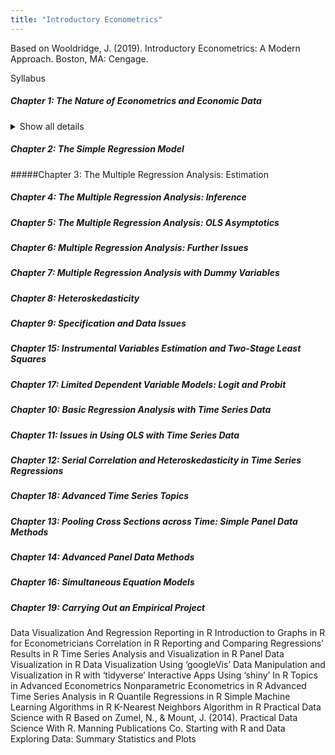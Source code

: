 ---
title: "Introductory Econometrics"
---

<style>
p.comment {
background-color: #e8e8e8;
padding: 10px;
border: 0px solid black;
margin-left: 25px;
border-radius: 5px;
}
</style>

Based on Wooldridge, J. (2019). Introductory Econometrics: A Modern Approach. Boston, MA: Cengage.

Syllabus

##### Chapter 1: The Nature of Econometrics and Economic Data
<details>
<summary><a>Show all details</a></summary>

<p>
Econometrics is the use of statistical methods to analyze economic data. It is concerned with the systemic study of economic phenomena, estimating economic relationships, confronting economic theory by testing hypotheses, and forecasting the behavior of economic variables using observed data.

Empirical economics provides a numerous examples of attempts to estimate economic relationships. For example, an analyst from both the government and the private sector are interested in estimating the demand/supply of various products; a private firms are interested in estimating the effects on advertising on sales and profits and so on. Many macro economists try to measure the effectiveness of various government policies. Once variables have been identified and effects measures, we may use the estimated relationships to predict future values. For example, firms try to forecast sales, profits, cost of production, and inventory requirements. Utility companies need to predict the energy demand. Many financial economists try to forecast stock market indices and prices of specific stocks. By the end of the semester, you will know what data you need to answer questions like these and what econometric methods you should use to evaluate these questions.

While most biology, physics and other natural sciences use experimental data, econometricians typically do not have experimental data but must rely on observational (also called non-experimental, retrospective) data. In controlled experimental environment, all other variables are held constant and some one experiment can be run many times. The issue with observational data is that while we observe a lot of changes in the variable of interest, we have all other circumstances changing as well (as we do not have controlled environment). We also are not able to observe many key variables.

Common application of econometric techniques are forecasting of macroeconomic variables such as the interest rates, inflation rates, GDP, trade balance, debt and so on. Many economists and econometricians work on other less publicly visible issues such as, for example, effect of schooling on student performance.

Empirical analysis uses data to test a theory or estimate a relationship. Researcher should take the following steps:

1. A careful formulation of the question of interest.
2. Formulation of the economic model which describes some relationship.
3. Formulation of econometric model.
4. Collection of data.
5. Estimation of the models, testing of the hypotheses of interest using data.
6. Using the models for prediction and policy purposes.

A model is a simplified representation of a real-world process. Many scientists argue in favor of simplicity because simple models are easier to understand, communicate ans evaluate empirically. However, others criticize the oversimplification of the models and use of unrealistic assumptions. Friedman argued that assumptions should be sufficiently good to study the question at hand (we do not want to assume so much that the result can only be such that we expect).

Econometric models directly specify the relationship between the independent variables (regressors, covariates, predicting variables) on the right hand side and the dependent variable (regressand) on the left hand side. We choose the econometric model taking into account economic theory and data. In practice, in our model we include all variables that we think are relevant for our purpose. Too often, very important variables are not precisely observed or observed at all. The rest of the variables that we do not see as relevant, appear in the disturbance term (we will discuss what this is more in the next class).

Econometric analysis requires data. This data comes in a variety of types. Each type of data requires a specific type of econometric methods to be used. Inappropriate econometric methods for the data may lead to misleading results. There are several kinds of economic data sets:

- Cross section data
- Time series data
- Pooled cross section data
- Panel data (also known as longitudinal data)

Cross sectional data set consists of sample individuals, households, firms, cities, states, countries or other units taken at a given point in time. An important feature of cross sectional data is that we assume it is obtained by random sampling from the underlying population. However, sometimes the random sample assumption is violated if individuals refuse to participate or inappropriate survey method captures only a specific group of the population.

Time series data set consists of observations on variables over time. For example, stock price movement, changes in money supply, consumer price index, GDP, crime rate, automobile sales figures. Time series observations are typically serially correlated, that is they are not independent across time. This requires use of slightly more advanced econometric techniques. Researcher must also pay attention to data frequency at which data is collected. Data may be collected hourly, daily, weekly, monthly, quarterly, yearly and so on. Time series data typically includes trends and seasonality. <<Think of ice-cream production and sales throughout the year.>> Time series data requires slightly more complex tools because of highly persistent nature of this kind of data.

Pooled cross section is a data set that combines two or more-cross section in one data set. Cross sections must be drawn independently of each other. Cross sections are often used to evaluate policy changes. For example, a cross sectional survey may be done on a random sample of households in one year, and then repeated in a few years on a new random sample. Analysis of a pooled cross section is similar to standard cross section but with some additional controls. A researcher must account for secular differences in variables across time. A key relationship may change over time.

Panel or longitudinal data set consists of a time series for each cross sectional member in the data set. Panel data has both cross sectional and a time series dimension. For example, we observe John Smith's wage, employment history, education and other variables for every of the ten years. Similarly, we can observe a country's immigration flows, tax rates, wage rates, government expenditures and so on. The key feature is that the same individual, firm or a country is observed for a few consecutive periods. This allows us to account for time-invariant unobservables. For example, we may not observe individual's talent but if we follow the same person for a number of years as the individual acquires more education, we may be able to better estimate the effect of education on wages holding the unobservable talent constant. With panel data, we may also introduce lagged variables. For example, if tax rates that individual is facing get changed this year, the person may change their behavior next year. However, panel data is expensive because it requires following up on the same individuals or firms over time. There are a few excellent panel data sets that many economists use. For example, see PSID (Panel Study of Income Dynamics), HRS (Health and Retirement Study), SHARE (Survey of Health, Ageing and Retirement in Europe).

Before any research project, a researcher must define the causal relationship of interest and try to describe how it is possible to design the study to infer the causal relationship.

In econometrics, the goal is to establish causality or causal effect. This, for example, would allow us to say that attending classes increases student's performance. Most researchers, however, find associations. This is equivalent of saying that class attendance and student performance is associated or correlated without being able to say that one causes the other. To be able to derive causal relationship, we need the notion of ceteris paribus to hold. Ceteris paribus means all other being equal. For example, a student that attends class, ceteris paribus, performs better in exams and assignments. Ceteris paribus in this example means a student with the same ability, prior skills and in every other way identical. Other example: how does the price change affect the quantity demanded. We need to make sure that when the price changes, nothing else (for example, income, prices of related goods etc) changes. Then we can look at only the change in price and the change in quantity demanded.

When experiments are feasible, it is easier to infer causal relationship. For example, (1) choose several one-acre plots of land; (2) randomly assign different amounts of fertilizer to the different plots; (3) compare yields. Experiment works because amount of fertilizer applied is unrelated to other factors influencing crop yields. That is all other factors that influence crop yield such as quality of land, rainfall, presence of parasites, and so on are the same on all one-acre plots.

In most cases, however, experiments are either unfeasible and/or unethical to do. For example, if you are interested in the returns to education, you may ask: "If a person is chosen from the population and given another year of education, by how much will his or her wage increase?" To do an experiment, we would need to randomly assign different amounts of education to groups of people and compare wage outcomes later on. The issue is that the amount of education is related to other factors that influence wages, for example, natural ability or intelligence and we cannot observe. Similarly, we cannot do experiments with policing as different parts of the city are inherently different, and police presence and crime rates are contemporaneously determined.

Another topic that receives a lot of attention is the effect of minimum wage on unemployment. A researcher would ask: "By how much (if at all) will unemployment increase if the minimum wage is increased by a certain amount (holding other things fixed)?" An experiment is not feasible again, because randomly assigning minimum wages would be unethical. Looking at current minimum wages would not lead to causality because level of the minimum wage depends on political and economic factors that also influence unemployment. So if one finds high minimum wage and low unemployment, it may be caused by some other factor.

With econometrics, we can also test various economic and finance hypotheses. For example, in financial economics, the pure expectations hypothesis states that the expected long-term interest rate equals compounded expected short-term interest rates. In other words, it states that if you chose to invest into 2 consecutive three-month T-bills or 1 six-month T-bill (so that both of these investments are of the same length), the interest rate should be the same for both of these investments, holding everything else (like the risk, liquidity, etc) constant.

**Homework Problems**

<p class="comment"> Problem 1.\
Suppose that you are asked to conduct a study to determine whether smaller class sizes lead to improved student performance of fourth graders.\
      1. If you could conduct any experiment you want, what would you do? Be specific.
      2. More realistically, suppose you can collect observational data on several thousand fourth graders in a given state. You can obtain the size of their fourth-grade class and a standardized test score taken at the end of fourth grade. Why might you expect a negative correlation between class size and test score?\
      3. Would a negative correlation necessarily show that smaller class sizes cause better performance? Explain.
</p>

<p class="comment"> Computer Exercise C1.\
Use the data in **wage1** for this exercise.\
      1. Find the average education level in the sample. What are the lowest and highest years of education?\
      2. Find the average hourly wage in the sample. Does it seem high or low?\
      3. The wage data are reported in 1976 dollars. Using the Economic Report of the President (2011 or later), obtain and report the Consumer Price Index (CPI) for the years 1976 and 2010.\
      4. Use the CPI values from part (iii) to find the average hourly wage in 2010 dollars. Now does the average hourly wage seem reasonable?\
      5. How many women are in the sample? How many men?
</p>

<p class="comment"> Computer Exercise C7.\
The data set in **alcohol** contains information on a sample of men in the United States. Two key variables are self-reported employment status and alcohol abuse (along with many other variables). The variables employ and abuse are both binary, or indicator, variables: they take on only the values of zero and one.\
      1. What percentage of the men in the sample report abusing alcohol? What is the employment rate?\
      2. Consider the group of men who abuse alcohol. What is the employment rate among them?\
      3. What is the employment rate for the group of men who do not abuse alcohol?\
      4. Discuss the difference in your answers to parts 2 and 3. Does this allow you to conclude that alcohol abuse cause unemployment?
</p>

**References**

Wooldridge, J. (2019). Introductory econometrics: a modern approach. Boston, MA: Cengage.

Maddala, G. S., & Lahiri, K. (1992). Introduction to econometrics (Vol. 2). New York: Macmillan.

Ramanathan, R. (2002). Introductory econometrics with applications. Fort Worth: Harcourt College Publishers.

---

</p>
</details>


##### Chapter 2: The Simple Regression Model

#####Chapter 3: The Multiple Regression Analysis: Estimation

##### Chapter 4: The Multiple Regression Analysis: Inference

##### Chapter 5: The Multiple Regression Analysis: OLS Asymptotics

##### Chapter 6: Multiple Regression Analysis: Further Issues

##### Chapter 7: Multiple Regression Analysis with Dummy Variables

##### Chapter 8: Heteroskedasticity

##### Chapter 9: Specification and Data Issues

##### Chapter 15: Instrumental Variables Estimation and Two-Stage Least Squares

##### Chapter 17: Limited Dependent Variable Models: Logit and Probit

##### Chapter 10: Basic Regression Analysis with Time Series Data

##### Chapter 11: Issues in Using OLS with Time Series Data

##### Chapter 12: Serial Correlation and Heteroskedasticity in Time Series Regressions

##### Chapter 18: Advanced Time Series Topics

##### Chapter 13: Pooling Cross Sections across Time: Simple Panel Data Methods

##### Chapter 14: Advanced Panel Data Methods

##### Chapter 16: Simultaneous Equation Models

##### Chapter 19: Carrying Out an Empirical Project 

Data Visualization And Regression Reporting in R
Introduction to Graphs in R for Econometricians
Correlation in R
Reporting and Comparing Regressions' Results in R
Time Series Analysis and Visualization in R
Panel Data Visualization in R
Data Visualization Using 'googleVis'
Data Manipulation and Visualization in R with 'tidyverse'
Interactive Apps Using 'shiny' In R
Topics in Advanced Econometrics
Nonparametric Econometrics in R
Advanced Time Series Analysis in R
Quantile Regressions in R
Simple Machine Learning Algorithms in R
K-Nearest Neighbors Algorithm in R
Practical Data Science with R
Based on Zumel, N., & Mount, J. (2014). Practical Data Science With R. Manning Publications Co.
Starting with R and Data
Exploring Data: Summary Statistics and Plots